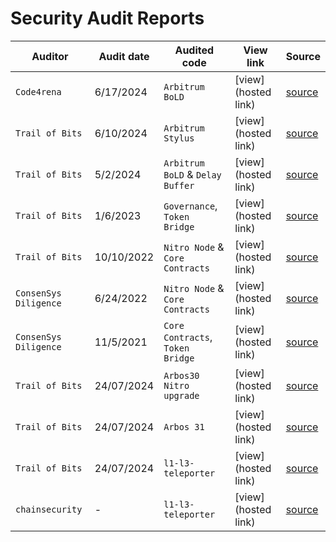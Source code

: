 # Security Audit Reports

| Auditor               | Audit date | Audited code                     | View link           | Source                                                                                                                               |
| --------------------- | ---------- | -------------------------------- | ------------------- | ------------------------------------------------------------------------------------------------------------------------------------ |
| `Code4rena`           | 6/17/2024  | `Arbitrum BoLD`                  | [view](hosted link) | [source](https://code4rena.com/reports/2024-05-arbitrum-foundation)                                                                  |
| `Trail of Bits`       | 6/10/2024  | `Arbitrum Stylus`                | [view](hosted link) | [source](https://github.com/trailofbits/publications/blob/master/reviews/2024-05-offchain-arbitrumstylus-securityreview.pdf)         |
| `Trail of Bits`       | 5/2/2024   | `Arbitrum BoLD` & `Delay Buffer` | [view](hosted link) | [source](https://github.com/trailofbits/publications/blob/master/reviews/2024-04-offchainbold-securityreview.pdf)                    |
| `Trail of Bits`       | 1/6/2023   | `Governance`, `Token Bridge`     | [view](hosted link) | [source](https://github.com/ArbitrumFoundation/governance/blob/master/audits/trail_of_bits_governance_report_1_6_2023.pdf)           |
| `Trail of Bits`       | 10/10/2022 | `Nitro Node` & `Core Contracts`  | [view](hosted link) | [source](https://github.com/OffchainLabs/nitro/blob/master/audits/Trail_Of_Bits_Nitro_10_2022.pdf)                                   |
| `ConsenSys Diligence` | 6/24/2022  | `Nitro Node` & `Core Contracts`  | [view](hosted link) | [source](https://github.com/OffchainLabs/nitro/blob/master/audits/ConsenSys_Diligence_Nitro_Contracts_5_2022.pdf)                    |
| `ConsenSys Diligence` | 11/5/2021  | `Core Contracts`, `Token Bridge` | [view](hosted link) | [source](https://github.com/OffchainLabs/nitro/blob/master/audits/ConsenSys_Diligence_Arbitrum_Contracts_11_2021.pdf)                |
| `Trail of Bits`       | 24/07/2024 | `Arbos30 Nitro upgrade`          | [view](hosted link) | [source](https://github.com/trailofbits/publications/blob/master/reviews/2024-04-offchain-arbos-30-nitro-upgrade-securityreview.pdf) |
| `Trail of Bits`       | 24/07/2024 | `Arbos 31`                       | [view](hosted link) | [source](https://github.com/trailofbits/publications/blob/master/reviews/2024-04-offchain-arbos-31-securityreview.pdf)               |
| `Trail of Bits`       | 24/07/2024 | `l1-l3-teleporter`               | [view](hosted link) | [source](https://github.com/trailofbits/publications/blob/master/reviews/2024-04-offchain-l1-l3-teleporter-securityreview.pdf)       |
| `chainsecurity`       | -          | `l1-l3-teleporter`               | [view](hosted link) | [source](https://www.chainsecurity.com/security-audit/offchain-labs-fund-distribution)                                               |

